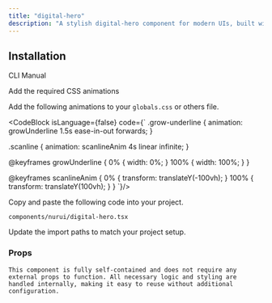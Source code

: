 ```yaml
---
title: "digital-hero"
description: "A stylish digital-hero component for modern UIs, built with accessibility and animation in mind."
---
```


<ComponentPreview componentName="digitalHero" />

## Installation

<Tabs defaultValue="cli">

<TabsList>
  <TabsTrigger value="cli">CLI</TabsTrigger>
  <TabsTrigger value="manual">Manual</TabsTrigger>
</TabsList>

<TabsContent value="cli">
  <Cli />
</TabsContent>

<TabsContent value="manual">

<Steps>

<Step>Add the required CSS animations</Step>

Add the following animations to your `globals.css` or others file.

<CodeBlock isLanguage={false} code={`
.grow-underline {
  animation: growUnderline 1.5s ease-in-out forwards;
}

.scanline {
  animation: scanlineAnim 4s linear infinite;
}

@keyframes growUnderline {
  0% {
    width: 0%;
  }
  100% {
    width: 100%;
  }
}

@keyframes scanlineAnim {
  0% {
    transform: translateY(-100vh);
  }
  100% {
    transform: translateY(100vh);
  }
}
`}/>

<Step>Copy and paste the following code into your project.</Step>

`components/nurui/digital-hero.tsx`

<CodeBlock componentName="digitalHero" fileName="digital-hero" />

<Step>Update the import paths to match your project setup.</Step>
   
</Steps>

</TabsContent>

</Tabs>

### Props

`This component is fully self-contained and does not require any external props to function. All necessary logic and styling are handled internally, making it easy to reuse without additional configuration.`